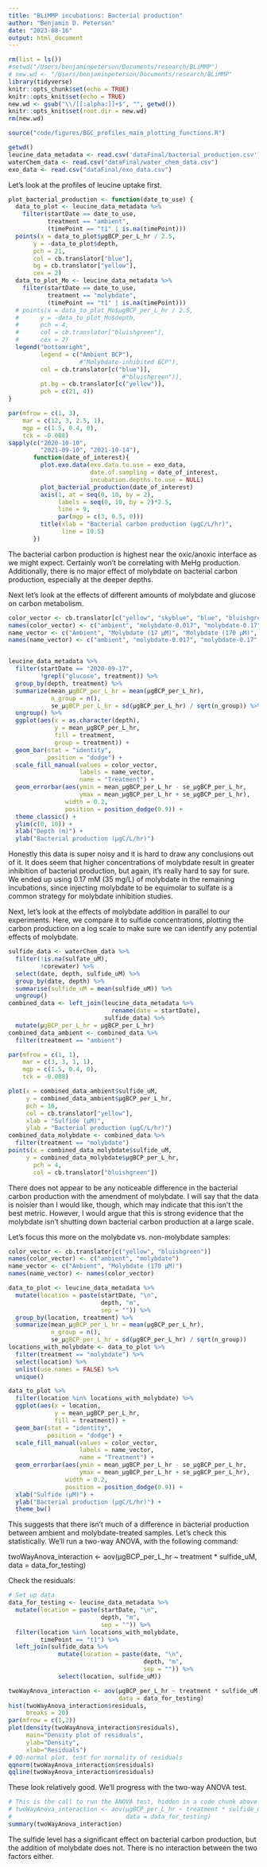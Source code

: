 ```yaml
---
title: "BLiMMP incubations: Bacterial production"
author: "Benjamin D. Peterson"
date: "2023-08-16"
output: html_document
---
```


```r
  
rm(list = ls())
#setwd("/Users/benjaminpeterson/Documents/research/BLiMMP")
# new.wd <- "/Users/benjaminpeterson/Documents/research/BLiMMP"
library(tidyverse)
knitr::opts_chunk$set(echo = TRUE)
knitr::opts_knit$set(echo = TRUE)
new.wd <- gsub("\\/[[:alpha:]]+$", "", getwd())
knitr::opts_knit$set(root.dir = new.wd)
rm(new.wd)
```

```r
source("code/figures/BGC_profiles_main_plotting_functions.R")
```

```r
getwd()
leucine_data_metadata <- read.csv('dataFinal/bacterial_production.csv')
waterChem_data <- read.csv("dataFinal/water_chem_data.csv")
exo_data <- read.csv("dataFinal/exo_data.csv")

```

Let's look at the profiles of leucine uptake first.

```r
plot_bacterial_production <- function(date_to_use) {
  data_to_plot <- leucine_data_metadata %>%
    filter(startDate == date_to_use,
           treatment == "ambient",
           (timePoint == "t1" | is.na(timePoint)))
  points(x = data_to_plot$µgBCP_per_L_hr / 2.5,
       y = -data_to_plot$depth,
       pch = 21,
       col = cb.translator["blue"],
       bg = cb.translator["yellow"],
       cex = 2)
  data_to_plot_Mo <- leucine_data_metadata %>%
    filter(startDate == date_to_use,
           treatment == "molybdate",
           (timePoint == "t1" | is.na(timePoint)))
  # points(x = data_to_plot_Mo$µgBCP_per_L_hr / 2.5,
  #      y = -data_to_plot_Mo$depth,
  #      pch = 4,
  #      col = cb.translator["bluishgreen"],
  #      cex = 2)
  legend("bottomright",
         legend = c("Ambient BCP"),
                    #"Molybdate-inhibited BCP"),
         col = cb.translator[c("blue")],
                                #"bluishgreen")],
         pt.bg = cb.translator[c("yellow")],
         pch = c(21, 4))
}

par(mfrow = c(1, 3),
    mar = c(12, 3, 2.5, 1),
    mgp = c(1.5, 0.4, 0),
    tck = -0.008)
sapply(c("2020-10-10",
         "2021-09-10", "2021-10-14"),
       function(date_of_interest){
         plot.exo.data(exo.data.to.use = exo_data,
                       date.of.sampling = date_of_interest,
                       incubation.depths.to.use = NULL)
         plot_bacterial_production(date_of_interest)
         axis(1, at = seq(0, 10, by = 2),
              labels = seq(0, 10, by = 2)*2.5,
              line = 9,
              par(mgp = c(3, 0.5, 0)))
         title(xlab = "Bacterial carbon production (µgC/L/hr)",
               line = 10.5)
       })
```

The bacterial carbon production is highest near the oxic/anoxic interface as we might expect. Certainly won't be correlating with MeHg production. Additionally, there is no major effect of molybdate on bacterial carbon production, especially at the deeper depths. 

Next let's look at the effects of different amounts of molybdate and glucose on carbon metabolism.
```r
color_vector <- cb.translator[c("yellow", "skyblue", "blue", "bluishgreen")]
names(color_vector) <- c("ambient", "molybdate-0.017", "molybdate-0.17", "molybdate-1.7")
name_vector <- c("Ambient", "Molybdate (17 µM)", "Molybdate (170 µM)", "Molybdate (1.7 mM)")
names(name_vector) <- c("ambient", "molybdate-0.017", "molybdate-0.17", "molybdate-1.7")


leucine_data_metadata %>%
  filter(startDate == "2020-09-17",
         !grepl("glucose", treatment)) %>%
  group_by(depth, treatment) %>%
  summarize(mean_µgBCP_per_L_hr = mean(µgBCP_per_L_hr),
            n_group = n(),
            se_µgBCP_per_L_hr = sd(µgBCP_per_L_hr) / sqrt(n_group)) %>%
  ungroup() %>%
  ggplot(aes(x = as.character(depth),
             y = mean_µgBCP_per_L_hr,
             fill = treatment,
             group = treatment)) +
  geom_bar(stat = "identity",
           position = "dodge") + 
  scale_fill_manual(values = color_vector,
                    labels = name_vector,
                    name = "Treatment") +
  geom_errorbar(aes(ymin = mean_µgBCP_per_L_hr - se_µgBCP_per_L_hr,
                    ymax = mean_µgBCP_per_L_hr + se_µgBCP_per_L_hr),
                width = 0.2,
                position = position_dodge(0.9)) +
  theme_classic() +
  ylim(c(0, 10)) +
  xlab("Depth (m)") +
  ylab("Bacterial production (µgC/L/hr)")

```

Honestly this data is super noisy and it is hard to draw any conclusions out of it.
It does seem that higher concentrations of molybdate result in greater inhibition of bacterial production, but again, it's really hard to say for sure.
We ended up using 0.17 mM (35 mg/L) of molybdate in the remaining incubations, since injecting molybdate to be equimolar to sulfate is a common strategy for molybdate inhibition studies.

Next, let's look at the effects of molybdate addition in parallel to our experiments. Here, we compare it to sulfide concentrations, plotting the carbon production on a log scale to make sure we can identify any potential effects of molybdate.

```r
sulfide_data <- waterChem_data %>%
  filter(!is.na(sulfate_uM),
         !corewater) %>%
  select(date, depth, sulfide_uM) %>%
  group_by(date, depth) %>%
  summarise(sulfide_uM = mean(sulfide_uM)) %>%
  ungroup()
combined_data <- left_join(leucine_data_metadata %>%
                             rename(date = startDate),
                           sulfide_data) %>%
  mutate(µgBCP_per_L_hr = µgBCP_per_L_hr)
combined_data_ambient <- combined_data %>%
  filter(treatment == "ambient")

par(mfrow = c(1, 1),
    mar = c(3, 3, 1, 1),
    mgp = c(1.5, 0.4, 0),
    tck = -0.008)

plot(x = combined_data_ambient$sulfide_uM,
     y = combined_data_ambient$µgBCP_per_L_hr,
     pch = 16,
     col = cb.translator["yellow"],
     xlab = "Sulfide (µM)",
     ylab = "Bacterial production (µgC/L/hr)")
combined_data_molybdate <- combined_data %>%
  filter(treatment == "molybdate")
points(x = combined_data_molybdate$sulfide_uM,
     y = combined_data_molybdate$µgBCP_per_L_hr,
       pch = 4,
       col = cb.translator["bluishgreen"])
```

There does not appear to be any noticeable difference in the bacterial carbon production with the amendment of molybdate. I will say that the data is noisier than I would like, though, which may indicate that this isn't the best metric. However, I would argue that this is strong evidence that the molybdate isn't shutting down bacterial carbon production at a large scale.

Let's focus this more on the molybdate vs. non-molybdate samples:

```r
color_vector <- cb.translator[c("yellow", "bluishgreen")]
names(color_vector) <- c("ambient", "molybdate")
name_vector <- c("Ambient", "Molybdate (170 µM)")
names(name_vector) <- names(color_vector)

data_to_plot <- leucine_data_metadata %>%
  mutate(location = paste(startDate, "\n",
                          depth, "m",
                          sep = "")) %>%
  group_by(location, treatment) %>%
  summarize(mean_µgBCP_per_L_hr = mean(µgBCP_per_L_hr),
            n_group = n(),
            se_µgBCP_per_L_hr = sd(µgBCP_per_L_hr) / sqrt(n_group))
locations_with_molybdate <- data_to_plot %>%
  filter(treatment == "molybdate") %>%
  select(location) %>%
  unlist(use.names = FALSE) %>%
  unique()

data_to_plot %>%
  filter(location %in% locations_with_molybdate) %>%
  ggplot(aes(x = location,
             y = mean_µgBCP_per_L_hr,
             fill = treatment)) +
  geom_bar(stat = "identity",
           position = "dodge") + 
  scale_fill_manual(values = color_vector,
                    labels = name_vector,
                    name = "Treatment") +
  geom_errorbar(aes(ymin = mean_µgBCP_per_L_hr - se_µgBCP_per_L_hr,
                    ymax = mean_µgBCP_per_L_hr + se_µgBCP_per_L_hr),
                width = 0.2,
                position = position_dodge(0.9)) +
  xlab("Sulfide (µM)") +
  ylab("Bacterial production (µgC/L/hr)") +
  theme_bw()
```

This suggests that there isn't much of a difference in bacterial production between ambient and molybdate-treated samples.
Let's check this statistically.
We'll run a two-way ANOVA, with the following command:

twoWayAnova_interaction <- aov(µgBCP_per_L_hr ~ treatment * sulfide_uM, data = data_for_testing)

Check the residuals:

```r
# Set up data
data_for_testing <- leucine_data_metadata %>%
  mutate(location = paste(startDate, "\n",
                          depth, "m",
                          sep = "")) %>%
  filter(location %in% locations_with_molybdate,
         timePoint == "t1") %>%
  left_join(sulfide_data %>%
              mutate(location = paste(date, "\n",
                                      depth, "m",
                                      sep = "")) %>%
              select(location, sulfide_uM))

twoWayAnova_interaction <- aov(µgBCP_per_L_hr ~ treatment * sulfide_uM,
                               data = data_for_testing)
hist(twoWayAnova_interaction$residuals,
     breaks = 20)
par(mfrow = c(1,2))
plot(density(twoWayAnova_interaction$residuals),
     main="Density plot of residuals",
     ylab="Density",
     xlab="Residuals")
# QQ-normal plot, test for normality of residuals
qqnorm(twoWayAnova_interaction$residuals)
qqline(twoWayAnova_interaction$residuals)
```

These look relatively good. We'll progress with the two-way ANOVA test.

```r
# This is the call to run the ANOVA test, hidden in a code chunk above.
# twoWayAnova_interaction <- aov(µgBCP_per_L_hr ~ treatment * sulfide_uM,
#                                data = data_for_testing)
summary(twoWayAnova_interaction)
```

The sulfide level has a significant effect on bacterial carbon production, but the addition of molybdate does not. There is no interaction between the two factors either.